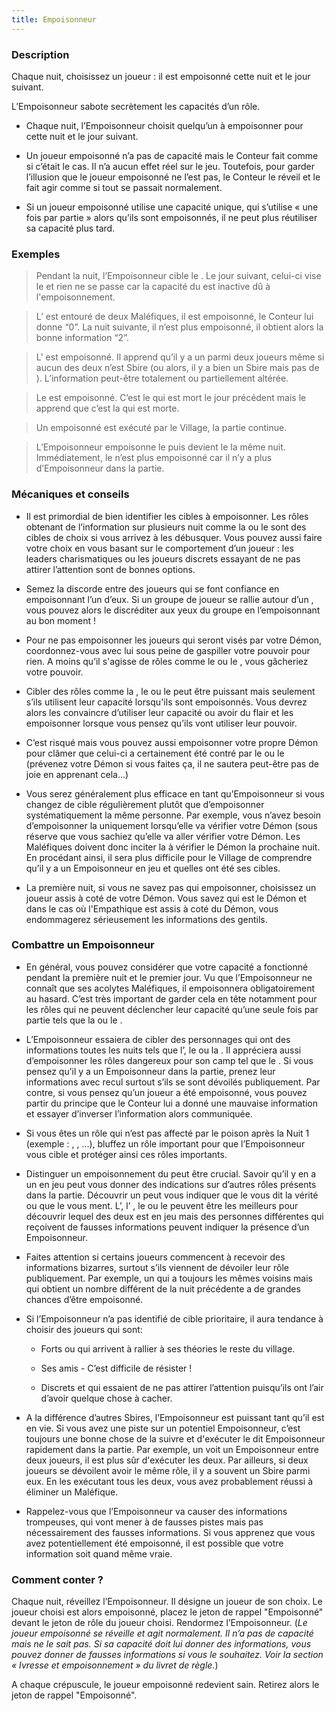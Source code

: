 ```yaml
---
title: Empoisonneur
---
```



<Role EMPOISONNEUR header />

### Description

Chaque nuit, choisissez un joueur : il est empoisonné cette nuit et le jour suivant.

L’Empoisonneur sabote secrètement les capacités d’un rôle.

-	Chaque nuit, l’Empoisonneur choisit quelqu’un à empoisonner pour cette nuit et le jour suivant.

-	Un joueur empoisonné n’a pas de capacité mais le Conteur fait comme si c’était le cas. Il n’a aucun effet réel sur le jeu. Toutefois, pour garder l’illusion que le joueur empoisonné ne l’est pas, le Conteur le réveil et le fait agir comme si tout se passait normalement.

-	Si un joueur empoisonné utilise une capacité unique, qui s’utilise « une fois par partie » alors qu’ils sont empoisonnés, il ne peut plus réutiliser sa capacité plus tard.

### Exemples

> Pendant la nuit, l’Empoisonneur cible le <Role MERCENAIRE />. Le jour suivant, celui-ci vise le <Role IMP /> et rien ne se passe car la capacité du <Role MERCENAIRE /> est inactive dû à l'empoisonnement.

> L’<Role EMPATHIQUE /> est entouré de deux Maléfiques, il est empoisonné, le Conteur lui donne “0”. La nuit suivante, il n’est plus empoisonné, il obtient alors la bonne information “2”.

> L'<Role ENQUETEUR /> est empoisonné. Il apprend qu’il y a un <Role BARON /> parmi deux joueurs même si aucun des deux n’est Sbire (ou alors, il y a bien un Sbire mais pas de <Role BARON />). L’information peut-être totalement ou partiellement altérée. 

> Le <Role CROQUE_MORT /> est empoisonné. C’est le <Role IMP /> qui est mort le jour précédent mais le <Role CROQUE_MORT /> apprend que c’est la <Role PUCELLE /> qui est morte. 

> Un <Role VERTUEUX /> empoisonné est exécuté par le Village, la partie continue.

> L’Empoisonneur empoisonne le <Role MAIRE /> puis devient le <Role IMP /> la même nuit. Immédiatement, le <Role MAIRE /> n’est plus empoisonné car il n’y a plus d’Empoisonneur dans la partie.

### Mécaniques et conseils

- Il est primordial de bien identifier les cibles à empoisonner. Les rôles obtenant de l’information sur plusieurs nuit comme la <Role VOYANTE /> ou le <Role CROQUE_MORT /> sont des cibles de choix si vous arrivez à les débusquer. Vous pouvez aussi faire votre choix en vous basant sur le comportement d’un joueur : les leaders charismatiques ou les joueurs discrets essayant de ne pas attirer l’attention sont de bonnes options.

- Semez la discorde entre des joueurs qui se font confiance en empoisonnant l’un d’eux. Si un groupe de joueur se rallie autour d’un <Role CROQUE_MORT />, vous pouvez alors le discréditer aux yeux du groupe en l’empoisonnant au bon moment !

- Pour ne pas empoisonner les joueurs qui seront visés par votre Démon, coordonnez-vous avec lui sous peine de gaspiller votre pouvoir pour rien. A moins qu’il s'agisse de rôles comme le <Role GARDIEN /> ou le <Role SOLDAT />, vous gâcheriez votre pouvoir.

- Cibler des rôles comme la <Role PUCELLE />, le <Role MERCENAIRE /> ou le <Role MAIRE /> peut être puissant mais seulement s’ils utilisent leur capacité lorsqu'ils sont empoisonnés. Vous devrez alors les convaincre d’utiliser leur capacité ou avoir du flair et les empoisonner lorsque vous pensez qu’ils vont utiliser leur pouvoir.

- C’est risqué mais vous pouvez aussi empoisonner votre propre Démon pour clâmer que celui-ci a certainement été contré par le <Role MOINE /> ou le <Role SOLDAT /> (prévenez votre Démon si vous faites ça, il ne sautera peut-être pas de joie en apprenant cela...)

- Vous serez généralement plus efficace en tant qu’Empoisonneur si vous changez de cible régulièrement plutôt que d’empoisonner systématiquement la même personne. Par exemple, vous n’avez besoin d’empoisonner la <Role VOYANTE /> uniquement lorsqu’elle va vérifier votre Démon (sous réserve que vous sachiez qu’elle va aller vérifier votre Démon. Les Maléfiques doivent donc inciter la <Role VOYANTE /> à vérifier le Démon la prochaine nuit. En procédant ainsi, il sera plus difficile pour le Village de comprendre qu’il y a un Empoisonneur en jeu et quelles ont été ses cibles.

- La première nuit, si vous ne savez pas qui empoisonner, choisissez un joueur assis à coté de votre Démon. Vous savez qui est le Démon et dans le cas où l'Empathique est assis à coté du Démon, vous endommagerez sérieusement les informations des gentils.

### Combattre un Empoisonneur

- En général, vous pouvez considérer que votre capacité a fonctionné pendant la première nuit et le premier jour. Vu que l’Empoisonneur ne connaît que ses acolytes Maléfiques, il empoisonnera obligatoirement au hasard. C’est très important de garder cela en tête notamment pour les rôles qui ne peuvent déclencher leur capacité qu’une seule fois par partie tels que la <Role PUCELLE /> ou le <Role MERCENAIRE />.

- L’Empoisonneur essaiera de cibler des personnages qui ont des informations toutes les nuits tels que l’<Role EMPATHIQUE />, le <Role CROQUE_MORT /> ou la <Role VOYANTE />. Il appréciera aussi d’empoisonner les rôles dangereux pour son camp tel que le <Role MERCENAIRE />. Si vous pensez qu’il y a un Empoisonneur dans la partie, prenez leur informations avec recul surtout s’ils se sont dévoilés publiquement. Par contre, si vous pensez qu’un joueur a été empoisonné, vous pouvez partir du principe que le Conteur lui a donné une mauvaise information et essayer d’inverser l’information alors communiquée.

- Si vous êtes un rôle qui n’est pas affecté par le poison après la Nuit 1 (exemple : <Role MAJORDOME />, <Role CUISTOT />, <Role LAVANDIERE />...), bluffez un rôle important pour que l’Empoisonneur vous cible et protéger ainsi ces rôles importants.

- Distinguer un empoisonnement du <Role SOULARD /> peut être crucial. Savoir qu’il y en a un en jeu peut vous donner des indications sur d’autres rôles présents dans la partie. Découvrir un <Role SOULARD /> peut vous indiquer que le <Role RECLUS /> vous dit la vérité ou que le <Role MAJORDOME /> vous ment. L’<Role ARCHIVISTE />, l’<Role ENQUETEUR /> , le <Role CROQUE_MORT /> ou le <Role GARDIEN /> peuvent être les meilleurs pour découvrir lequel des deux est en jeu mais des personnes différentes qui reçoivent de fausses informations peuvent indiquer la présence d’un Empoisonneur.

- Faites attention si certains joueurs commencent à recevoir des informations bizarres, surtout s’ils viennent de dévoiler leur rôle publiquement. Par exemple, un <Role EMPATHIQUE /> qui a toujours les mêmes voisins mais qui obtient un nombre différent de la nuit précédente a de grandes chances d’être empoisonné.

- Si l’Empoisonneur n’a pas identifié de cible prioritaire, il aura tendance à choisir des joueurs qui sont:

    - Forts ou qui arrivent à rallier à ses théories le reste du village.

    - Ses amis - C’est difficile de résister !

    - Discrets et qui essaient de ne pas attirer l’attention puisqu’ils ont l’air d’avoir quelque chose à cacher.

- A la différence d’autres Sbires, l’Empoisonneur est puissant tant qu’il est en vie. Si vous avez une piste sur un potentiel Empoisonneur, c’est toujours une bonne chose de la suivre et d'exécuter le dit Empoisonneur rapidement dans la partie. Par exemple, un <Role ENQUETEUR /> voit un Empoisonneur entre deux joueurs, il est plus sûr d'exécuter les deux. Par ailleurs, si deux joueurs se dévoilent avoir le même rôle, il y a souvent un Sbire parmi eux. En les exécutant tous les deux, vous avez probablement réussi à éliminer un Maléfique.

- Rappelez-vous que l’Empoisonneur va causer des informations trompeuses, qui vont mener à de fausses pistes mais pas nécessairement des fausses informations. Si vous apprenez que vous avez potentiellement été empoisonné, il est possible que votre information soit quand même vraie.

### Comment conter ?

Chaque nuit, réveillez l’Empoisonneur. Il désigne un joueur de son choix. Le joueur choisi est alors empoisonné, placez le jeton de rappel "Empoisonné" devant le jeton de rôle du joueur choisi. Rendormez l’Empoisonneur. (_Le joueur empoisonné se réveille et agit normalement. Il n’a pas de capacité mais ne le sait pas. Si sa capacité doit lui donner des informations, vous pouvez donner de fausses informations si vous le souhaitez. Voir la section « Ivresse et empoisonnement » du livret de règle._)

A chaque crépuscule, le joueur empoisonné redevient sain. Retirez alors le jeton de rappel "Empoisonné". 
